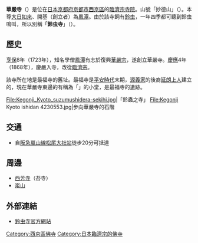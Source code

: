 {{日本寺院
| name = 華嚴寺
| img = File:Kegonji Kyoto suzumushidera-hondo 4230554.jpg
| img_capt = 正門
| image_width = 260
| nihongo = 華厳寺
| hiragana = けごんじ
| romaji = Kegon-ji
| location = [[京都府|京都府]][[京都市|京都市]][[西京區|西京區]]<br>松室地家町31
| sangou = 妙德山
| section = [[臨濟宗|臨濟宗]]
| god = [[大日如來|大日如來]]
| found_year = [[享保|享保]]8年（1723年）
| founder = [[鳳潭|鳳潭]]（開基）
| official_name = 
| alias = 
| struct = 
| title = 
| cultural_collection = 
}}
'''華嚴寺'''（{{lang-ja|華厳寺}}）是位在[[日本|日本]][[京都府|京都府]][[京都市|京都市]][[西京區|西京區]]的[[臨濟宗|臨濟宗]][[寺院|寺院]]。山號「妙德山」（{{Jpn|j=妙徳山|hg=みょうとくさん}}）。本尊[[大日如來|大日如來]]、開基（創立者）為[[鳳潭|鳳潭]]。由於該寺飼有[[鈴虫|鈴虫]]，一年四季都可聽到鈴虫鳴叫，所以別稱「'''鈴虫寺'''」（{{Jpn|j=鈴虫寺|hg=すずむしでら}}）。

== 歷史 ==

[[享保|享保]]8年（1723年），知名學僧[[鳳潭|鳳潭]]有志於復興[[華嚴宗|華嚴宗]]，遂創立華嚴寺。[[慶應|慶應]]4年（1868年），慶嚴入寺，改從[[臨濟宗|臨濟宗]]。

該寺所在地是最福寺的舊址。最福寺是[[平安時代|平安時代]]末期，[[源義家|源義家]]的後裔[[延朗|延朗上人]]建立的，現在華嚴寺東邊的有稱為「{{Lang|ja|谷ヶ堂}}」的小堂，是最福寺的遺跡。

<gallery mode="packed" heights=150px>
File:Kegonji_Kyoto_suzumushidera-sekihi.jpg|「鈴蟲之寺」
File:Kegonji Kyoto ishidan 4230553.jpg|步向華嚴寺的石階
</gallery>

== 交通 ==
* 自[[阪急嵐山線|阪急嵐山線]][[松尾大社站|松尾大社站]]徒步20分可抵達

== 周邊 ==
* [[西芳寺|西芳寺]]（苔寺）
* [[嵐山|嵐山]]

== 外部連結 ==
* {{ja}} [http://www.suzutera.or.jp/ 鈴虫寺官方網站]

{{日本建築小作品}}

{{DEFAULTSORT:Kegonji}}
[[Category:西京區佛寺|Category:西京區佛寺]]
[[Category:日本臨濟宗的佛寺|Category:日本臨濟宗的佛寺]]
